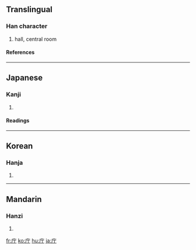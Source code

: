 {{see|廳}}

==Translingual==
===Han character===
{{Han char|rn=53|rad=广|as=02|sn=5|four=|canj=戈一弓 (IMN)|ids=⿸[[广]][[丁]]}}
# hall, central room
====References====
{{Han ref|kx=0343.070|dkj=09223|dj=0652.160|hdz=20872.070|uh=5E81|ud=24193}}
----

==Japanese==
===Kanji===
{{ja-kanji|grade=6|rs=广02}}
# {{defn|Japanese}} 
====Readings====
{{ja-readings|on=[[ちょう]] (chō), [[てい]] (tei)|kun=[[やくしょ]] (yakusho)}}
----
==Korean==
===Hanja===
{{ko-hanja|hangeul=청|rv=cheong|mr=ch'ŏng}}
# {{defn|Korean}}
----
==Mandarin==
===Hanzi===
{{cmn-hanzi|pin=[[tīng]] ([[ting1]])|wg=t'ing<sup>1</sup>}}
# {{defn|Mandarin}}

[[fr:庁]]
[[ko:庁]]
[[hu:庁]]
[[ja:庁]]